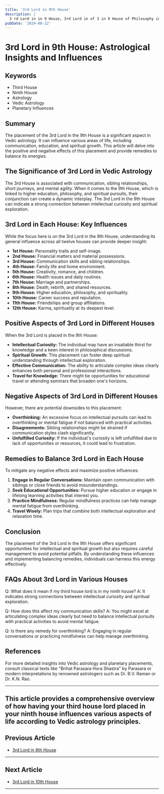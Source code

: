 ```yaml
---
title: '3rd Lord in 9th House'
description: |
  3 rd Lord in in 9 House, 3rd Lord in of 3 in 9 House of Philosophy in Vedic astrology
pubDate: '2024-08-22'
---
```


# 3rd Lord in 9th House: Astrological Insights and Influences

## Keywords
- Third House
- Ninth House
- Astrology
- Vedic Astrology
- Planetary Influences

## Summary
The placement of the 3rd Lord in the 9th House is a significant aspect in Vedic astrology. It can influence various areas of life, including communication, education, and spiritual growth. This article will delve into the positive and negative effects of this placement and provide remedies to balance its energies.

## The Significance of 3rd Lord in Vedic Astrology
The 3rd House is associated with communication, sibling relationships, short journeys, and mental agility. When it comes to the 9th House, which is linked to higher education, philosophy, and spiritual pursuits, their conjunction can create a dynamic interplay. The 3rd Lord in the 9th House can indicate a strong connection between intellectual curiosity and spiritual exploration.

## 3rd Lord in Each House: Key Influences
While the focus here is on the 3rd Lord in the 9th House, understanding its general influence across all twelve houses can provide deeper insight:

- **1st House:** Personality traits and self-image.
- **2nd House:** Financial matters and material possessions.
- **3rd House:** Communication skills and sibling relationships.
- **4th House:** Family life and home environment.
- **5th House:** Creativity, romance, and children.
- **6th House:** Health issues and daily routines.
- **7th House:** Marriage and partnerships.
- **8th House:** Death, rebirth, and shared resources.
- **9th House:** Higher education, philosophy, and spirituality.
- **10th House:** Career success and reputation.
- **11th House:** Friendships and group affiliations.
- **12th House:** Karma, spirituality at its deepest level.

## Positive Aspects of 3rd Lord in Different Houses
When the 3rd Lord is placed in the 9th House:

- **Intellectual Curiosity:** The individual may have an insatiable thirst for knowledge and a keen interest in philosophical discussions.
- **Spiritual Growth:** This placement can foster deep spiritual understanding through intellectual exploration.
- **Effective Communication:** The ability to articulate complex ideas clearly enhances both personal and professional interactions.
- **Travel for Knowledge:** There might be opportunities for educational travel or attending seminars that broaden one's horizons.

## Negative Aspects of 3rd Lord in Different Houses
However, there are potential downsides to this placement:

- **Overthinking:** An excessive focus on intellectual pursuits can lead to overthinking or mental fatigue if not balanced with practical activities.
- **Disagreements:** Sibling relationships might be strained if communication styles clash significantly.
- **Unfulfilled Curiosity:** If the individual's curiosity is left unfulfilled due to lack of opportunities or resources, it could lead to frustration.

## Remedies to Balance 3rd Lord in Each House
To mitigate any negative effects and maximize positive influences:

1. **Engage in Regular Conversations:** Maintain open communication with siblings or close friends to avoid misunderstandings.
2. **Seek Educational Opportunities:** Pursue higher education or engage in lifelong learning activities that interest you.
3. **Practice Mindfulness:** Regular mindfulness practices can help manage mental fatigue from overthinking.
4. **Travel Wisely:** Plan trips that combine both intellectual exploration and relaxation time.

## Conclusion
The placement of the 3rd Lord in the 9th House offers significant opportunities for intellectual and spiritual growth but also requires careful management to avoid potential pitfalls. By understanding these influences and implementing balancing remedies, individuals can harness this energy effectively.

## FAQs About 3rd Lord in Various Houses
Q: What does it mean if my third house lord is in my ninth house?
A: It indicates strong connections between intellectual curiosity and spiritual exploration.

Q: How does this affect my communication skills?
A: You might excel at articulating complex ideas clearly but need to balance intellectual pursuits with practical activities to avoid mental fatigue.

Q: Is there any remedy for overthinking?
A: Engaging in regular conversations or practicing mindfulness can help manage overthinking.

## References
For more detailed insights into Vedic astrology and planetary placements, consult classical texts like "Brihat Parasara Hora Shastra" by Parasara or modern interpretations by renowned astrologers such as Dr. B.V. Raman or Dr. K.N. Rao.

---

This article provides a comprehensive overview of how having your third house lord placed in your ninth house influences various aspects of life according to Vedic astrology principles.
---

## Previous Article
- [3rd Lord in 8th House](/blogs-md/1003_3rd_Lord_in_all_Houses/100308_3rd_Lord_in_8th_House.md)

---

## Next Article
- [3rd Lord in 10th House](/blogs-md/1003_3rd_Lord_in_all_Houses/100310_3rd_Lord_in_10th_House.md)

---
